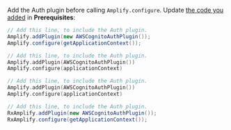 Add the Auth plugin before calling `Amplify.configure`. Update [the code you added](/lib/project-setup/create-application.md#n4-initialize-amplify-in-the-application) in **Prerequisites**: 

<BlockSwitcher>
<Block name="Java">
  
```java
// Add this line, to include the Auth plugin.
Amplify.addPlugin(new AWSCognitoAuthPlugin());
Amplify.configure(getApplicationContext());
```

</Block>
<Block name="Kotlin - Callbacks">

```kotlin
// Add this line, to include the Auth plugin.
Amplify.addPlugin(AWSCognitoAuthPlugin())
Amplify.configure(applicationContext)
```

</Block>
<Block name="Kotlin - Coroutines (Beta)">

```kotlin
// Add this line, to include the Auth plugin.
Amplify.addPlugin(AWSCognitoAuthPlugin())
Amplify.configure(applicationContext)
```

</Block>
<Block name="RxJava">

```java
// Add this line, to include the Auth plugin.
RxAmplify.addPlugin(new AWSCognitoAuthPlugin());
RxAmplify.configure(getApplicationContext());
```

</Block>
</BlockSwitcher>
